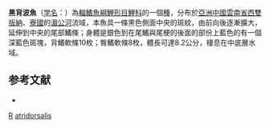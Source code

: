 {{Speciesbox 
| taxon = Rasbora atridorsalis
| status = NE 
| status_system = IUCN3.1
| authority = [[Kottelat|Kottelat]] & [[Chu|Chu]], 1987
| synonyms = 
}}
'''黑背波魚'''（[[学名|学名]]：{{lang|la|'''''Rasbora atridorsalis'''''}}）為[[輻鰭魚綱|輻鰭魚綱]][[鯉形目|鯉形目]][[鯉科|鯉科]]的一個[[種|種]]，分布於[[亞洲|亞洲]][[中國|中國]][[雲南省|雲南省]][[西雙版納|西雙版納]]、[[寮國|寮國]]的[[湄公河|湄公河]]流域，本魚具一條黑色側面中央的斑紋，由前向後逐漸擴大，延伸到中央的尾部鰭條；身體是銀色到在尾鰭與尾梗的後面的部份上藍色的有一個深藍色斑塊，背鰭軟條10枚；臀鰭軟條8枚，體長可達8.2公分，棲息在中底層水域。

==参考文献==
*{{FishBase_species|genus=Rasbora|species=atridorsalis|year=2011|month=12}}

{{Taxonbar}}

[[Category:1987年描述的鱼类|R]]
[[Category:波魚屬|atridorsalis]]